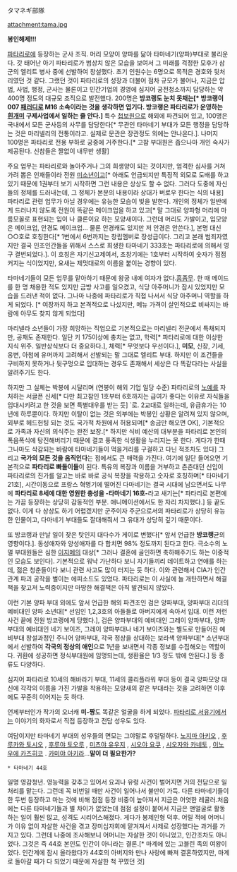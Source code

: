 タマネギ部隊

attachment:tama.jpg

{{{#!html
<iframe width="640" height="360" src="//www.youtube.com/embed/I_Wff427R2s?feature=player_detailpage" frameborder="0" allowfullscreen></iframe>
다마네기 부대의 노래
<iframe width="640" height="360" src="http://www.youtube.com/embed/yZyF6IQlXoI?feature=player_detailpage" frameborder="0" allowfullscreen></iframe>
}}}
'''봉인해제!!!'''

[[파타리로]]에 등장하는 군사 조직. 머리 모양이 양파를 닮아 타마네기(양파)부대로 불리운다. 갓 태어난 아기 파타리로가 범상치 않은 모습을 보여서 그 미래를 걱정한 모후가 삼군의 엘리트 병사 중에 선발하여 창설했다. 초기 인원수는 6명으로 목적은 경호와 뒷처리였던 것 같다. 그랬던 것이 파타리로의 성장과 더불어 점차 규모가 불어나, 지금은 압법, 사법, 행정, 군사는 물론이고 민간기업의 경영에 심지어 궁전청소까지 담당하는 약 400명 정도의 대규모 조직으로 발전했다. 200명은 '''방코랭도 눈치 못채는[* 방코랭이 007 [[패러디]]로 M16 소속이라는 것을 생각하면 엽기다. 방코랭은 파타리로가 운영하는 [[흰개미]] 구제사업에서 일하는 줄 안다.]''' 특수 [[첩보원]]으로 해외에 파견되어 있고, 100명은 국내에서 모든 군사등의 사무를 담당한다[* 무관인 타마네기 부대가 모든 행정을 담당하는 것은 마리넬리의 전통이라고. 실제로 문관은 장관정도 외에는 안나온다.]. 나머지 100명은 파타리로 전용 부하로 궁중에 거주한다.[* 고참 부대원은 좁으나마 개인 숙사가 제공된다. 신참들은 짤없이 내무반 생활]  

주요 업무는 파타리로와 놀아주거나 그의 희생양이 되는 것이지만, 엄격한 심사를 거쳐 가려 뽑은 인재들이라 전원 [[미소년]]이고[* 아래도 언급되지만 특징적 외모로 도배를 하고 있기 때문에 1권부터 보기 시작하면 그런 내용은 상상도 할 수 없다. 그러다 도중에 자신들의 정체를 드러내는데, 그 정체가 본문의 내용이라 상대가 버로우 한다는 식의 내용] 파타리로 관련 업무가 아닐 경우에는 유능한 모습이 빛을 발한다. 개인의 정체가 일반에게 드러나지 않도록 전원이 똑같은 메이크업을 하고 있고[* 말 그대로 양파형 머리에 마름모꼴로 표현되는 입이 나 클론이요 하는 모양새이다. 그런데 머리도 가발이고, 입모양은 메이크업, 안경도 메이크업... 물론 안경캐도 있지만 저 안경은 안쓴다.], 본명 대신 ○○호로 호칭한다[* 1번에서 6번까지는 창립멤버로 장성급이다. 그리고 본래 범죄자였지만 결국 인조인간들을 위해서 스스로 희생한 타마네기 333호는 파타리로에 의해서 영구 결번되었다.]. 이 호칭은 자기신고제여서, 초창기에는 1호부터 시작하여 숫자가 점점 커지는 식이었지만, 요새는 제멋대로의 이름을 붙이는 경향이 있다. 

타마네기들이 모든 업무를 맡아하기 때문에 왕궁 내에 여자가 없다.[[흠좀무]]. 한 때 메이드를 한 명 채용한 적도 있지만 금방 사고를 일으켰고, 식당 아주머니가 잠시 있었지만 모습을 드러낸 적이 없다. 그나마 나중에 파타리로가 직접 나서서 식당 아주머니 역할을 하게 되었다. [* 여장까지 하고 본격적으로 나섰지만, 메뉴 가격이 살인적으로 비싸지는 바람에 아무도 찾지 않게 되었다]

마리넬라 소년들이 가장 희망하는 직업으로 기본적으로는 마리넬리 전군에서 특채되지만, 공채도 존재한다. 일단 키 175이상에 충치는 없고, 학력[* 파타리로에 대한 이상한 지식 위주. 일반상식보다 더 중요하다.], 체력[* 무엇보다 우선이다.], '''미모''', 신장, 기세, 웅변, 아첨에 유머까지 고려해서 선발되는 말 그대로 엘리트 부대. 하지만 이 조건들을 구비하지 못하거나 뒷구멍으로 입대하는 경우도 존재해서 세상은 다 똑같다라는 사실을 알려주기도 한다.
 
하지만 그 실체는 박봉에 시달리며 (연봉이 해외 기업 일당 수준) 파타리로의 [[노예]]를 자처하는 서글픈 신세[* 다만 최고참인 1호부터 6호까지는 급여가 좋다는 이유로 자식들을 입대시키려고 한 것을 보면 특별대우를 받는 듯] `로. 2교대로 일하는데, 유급휴가는 10년에 하루뿐이다. 하지만 이탈이 없는 것은 외부에는 박봉인 상황은 알려져 있지 않으며, 외부로 헤드헌팅 되는 것도 국가적 차원에서 허용되며[* 송금만 해오면 OK], 기본적으로 가족과 자신의 의식주는 완전 보장.[* 하지만 식비 예산의 대부분을 파타리로 본인의 폭음폭식에 탕진해버리기 때문에 결코 풍족한 식생활을 누리지는 못 한다. 게다가 한때 그나마도 삭감되는 바람에 타마네기들이 먹을거리를 구걸하고 다닌 적조차도 있다] 그리고 '''국가의 모든 것을 움직인다'''는 점에서도 큰 매력을 가진다. 여기에 일단 들어오면 기본적으로 '''파타리로 빠돌이들'''이 된다. 특유의 복장과 이름을 거부하고 츤츤대던 신입이 파타리로의 진가를 알고는 바로 바로 공식 복장을 착용하고 숫자로 호칭하며[* 타마네기 21호], 시간이동으로 프랑스 혁명기에 떨어진 다마네기는 결국 시대에 남으면서도 나무에 '''파타리로 8세에 대한 영원한 충성을 -타마네기 16호-'''라고 새기는[* 파타리로 본편에는 가끔 등장하는 상당히 감동적인 부분. 애니메이션에서도 한 자리 차지했다.] 등 끝도 없다. 이게 다 상상도 하기 어렵겠지만 군주이자 주군으로서의 파타리로가 상당히 유능한 인물이고, 다마네기 부대들도 잘대해줘서 그 유대가 상당히 깊기 때문이다. 

또 방코랭과 만날 일이 잦은 탓인지 대다수가 게이로 변했다[* 앞서 언급한 '''방코랭'''균의 영향이다.]. 동성애자와 양성애자를 다 합치면 98% 정도까지 된다고 한다. 극소수의 노멀 부대원들은 심한 [[이지메]]의 대상[* 그러나 결혼에 골인하면 축하해주기도 하는 이중적인 모습도 보인다]. 기본적으로 워낙 가난하다 보니 자기들끼리 데이트하고 연애를 하는데, 젊은 청춘들이다 보니 관련 사고도 많이 터지는 듯 하다. 이와 관련해서 CIA가 인간관계 파괴 공작을 벌이는 에피소드도 있었다. 파타리로는 이 사실에 늘 개탄하면서 해결책을 찾고저 노력중이지만 마땅한 해결책은 아직 발견되지 않았다. 

이런 기본 양파 부대 외에도 앞서 언급한 해외 파견조인 검은 양파부대, 양파부대 리더의 예비대인 양파 소년대[* 선임인 1,2,3호의 아들들로 아버지에게 속아서 입대. 이런 저런 사건 끝에 전원 방코랭에게 당했다.], 검은 양파부대의 예비대인 그레이 양파부대, 양파부대의 예비대인 네기 보이즈, 그레이 양파부대나 네기 보이즈와는 별도로 만들어진 예비부대 창설과정인 주니어 양파부대, 각국 정상을 상대하는 보라색 양파부대[* 소년부대에서 선발하여 '''각국의 정상의 애인'''으로 1년을 보내면서 각종 정보를 수집해오는 역할이다. 귀환에 성공하면 정식부대원에 임명되는데, 생환율은 1/3 정도 밖에 안된다.] 등 종류도 다양하다.

심지어 파타리로 10세의 해바라기 부대, 11세의 콜리플라워 부대 등이 결국 양파모양 대신에 각각의 이름을 가진 가발을 착용하는 모양새의 같은 부대라는 것을 고려하면 이후에도 꾸준히 이어지는 듯 하다.

언제부터인가 작가의 오너캐 '''미-짱'''도 똑같은 얼굴을 하게 되었다. [[파타리로 서유기]]에서는 이야기의 화자로서 직접 등장하고 전담 성우도 있다. 

여담이지만 타마네기 부대의 성우들의 면모는 그야말로 후덜덜하다. [[노지마 아키오]] , [[후루카와 토시오]] , [[후루야 토오루]] , [[미츠야 유우지]] , [[시오야 요쿠]] , [[시오자와 카네토]] , [[이노우에 카즈히코]] . [[카미야 아키라]]...'''말이 더 필요한가?'''

 * 타마네기 44호

일명 영감청년. 영능력을 갖추고 있어서 요괴나 유령 사건이 벌어지면 거의 전담으로 일처리를 맡는다. 그런데 꼭 비번일 때만 사건이 일어나서 불만이 가득. 다른 타마네기들이 한 두번 등장하고 마는 것에 비해 점점 등장 비중이 높아져서 지금은 어엿한 레귤러.처음에는 다른 타마네기들과 별 차이가 없었는데 점점 설정이 붙어서 지금은 맨얼굴로 활동하는 일이 훨씬 많고, 성격도 시리어스해졌다. 게다가 봉제인형 덕후. 어릴 적에 어머니가 이유 없이 자살한 사건을 겪고 장미십자회에 맡겨져서 사제로 성장했다는 과거를 가지고 있다. 그런데 나중에 조사해보니 어머니는 자살한 것이 아니었고, 인간조차도 아니었다. 그것은 즉 44호 본인도 인간이 아니라는 결론.[* 마계에 있는 고블린 족의 여왕이었다. 인간계에 잠시 올라왔다가 44호의 아버지와 만나 사랑에 빠져 결혼하였지만, 마계로 돌아갈 때가 다 되었기 때문에 자살한 척 꾸몄던 것]
